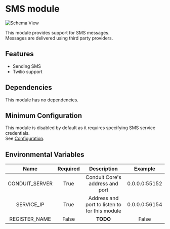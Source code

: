# SMS module

![Schema View](/img/modules/sms/admin/send_sms.png)

This module provides support for SMS messages.<br />
Messages are delivered using third party providers.

## Features

- Sending SMS
- Twilio support

## Dependencies

This module has no dependencies.

## Minimum Configuration

This module is disabled by default as it requires specifying SMS service credentials.<br />
See [Configuration](config.mdx).

## Environmental Variables

|  Name          | Required |  Description                                  |  Example      |
| :------------: | :------: | :-------------------------------------------: | :-----------: |
| CONDUIT_SERVER |  True    | Conduit Core's address and port               | 0.0.0.0:55152 |
| SERVICE_IP     |  True    | Address and port to listen to for this module | 0.0.0.0:56154 |
| REGISTER_NAME  |  False   |   **TODO**                                    | False         |
